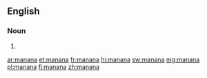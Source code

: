 ==English==

===Noun===
{{en-noun|-}}

# {{alternative spelling of|mañana|lang=en}}

[[ar:manana]]
[[et:manana]]
[[fr:manana]]
[[hi:manana]]
[[sw:manana]]
[[mg:manana]]
[[pl:manana]]
[[fi:manana]]
[[zh:manana]]